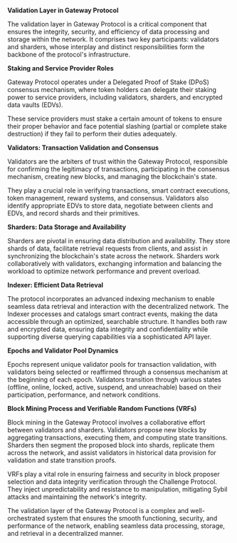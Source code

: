 **Validation Layer in Gateway Protocol**

The validation layer in Gateway Protocol is a critical component that ensures the integrity, security, and efficiency of data processing and storage within the network. It comprises two key participants: validators and sharders, whose interplay and distinct responsibilities form the backbone of the protocol's infrastructure.

**Staking and Service Provider Roles**

Gateway Protocol operates under a Delegated Proof of Stake (DPoS) consensus mechanism, where token holders can delegate their staking power to service providers, including validators, sharders, and encrypted data vaults (EDVs).

These service providers must stake a certain amount of tokens to ensure their proper behavior and face potential slashing (partial or complete stake destruction) if they fail to perform their duties adequately.

**Validators: Transaction Validation and Consensus**

Validators are the arbiters of trust within the Gateway Protocol, responsible for confirming the legitimacy of transactions, participating in the consensus mechanism, creating new blocks, and managing the blockchain's state.

They play a crucial role in verifying transactions, smart contract executions, token management, reward systems, and consensus. Validators also identify appropriate EDVs to store data, negotiate between clients and EDVs, and record shards and their primitives.

**Sharders: Data Storage and Availability**

Sharders are pivotal in ensuring data distribution and availability. They store shards of data, facilitate retrieval requests from clients, and assist in synchronizing the blockchain's state across the network. Sharders work collaboratively with validators, exchanging information and balancing the workload to optimize network performance and prevent overload.

**Indexer: Efficient Data Retrieval**

The protocol incorporates an advanced indexing mechanism to enable seamless data retrieval and interaction with the decentralized network. The Indexer processes and catalogs smart contract events, making the data accessible through an optimized, searchable structure. It handles both raw and encrypted data, ensuring data integrity and confidentiality while supporting diverse querying capabilities via a sophisticated API layer.

**Epochs and Validator Pool Dynamics**

Epochs represent unique validator pools for transaction validation, with validators being selected or reaffirmed through a consensus mechanism at the beginning of each epoch. Validators transition through various states (offline, online, locked, active, suspend, and unreachable) based on their participation, performance, and network conditions.

**Block Mining Process and Verifiable Random Functions (VRFs)**

Block mining in the Gateway Protocol involves a collaborative effort between validators and sharders. Validators propose new blocks by aggregating transactions, executing them, and computing state transitions. Sharders then segment the proposed block into shards, replicate them across the network, and assist validators in historical data provision for validation and state transition proofs.

VRFs play a vital role in ensuring fairness and security in block proposer selection and data integrity verification through the Challenge Protocol. They inject unpredictability and resistance to manipulation, mitigating Sybil attacks and maintaining the network's integrity.

The validation layer of the Gateway Protocol is a complex and well-orchestrated system that ensures the smooth functioning, security, and performance of the network, enabling seamless data processing, storage, and retrieval in a decentralized manner.
